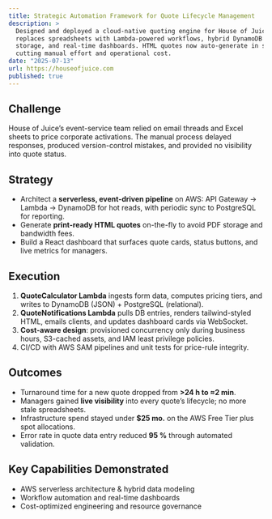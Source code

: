 ```yaml
---
title: Strategic Automation Framework for Quote Lifecycle Management
description: >
  Designed and deployed a cloud-native quoting engine for House of Juice that
  replaces spreadsheets with Lambda-powered workflows, hybrid DynamoDB + PostgreSQL
  storage, and real-time dashboards. HTML quotes now auto-generate in seconds,
  cutting manual effort and operational cost.
date: "2025-07-13"
url: https://houseofjuice.com
published: true
---
```


## Challenge  
House of Juice’s event-service team relied on email threads and Excel sheets to
price corporate activations. The manual process delayed responses, produced
version-control mistakes, and provided no visibility into quote status.

## Strategy  
* Architect a **serverless, event-driven pipeline** on AWS: API Gateway →
  Lambda → DynamoDB for hot reads, with periodic sync to PostgreSQL for
  reporting.  
* Generate **print-ready HTML quotes** on-the-fly to avoid PDF storage and
  bandwidth fees.  
* Build a React dashboard that surfaces quote cards, status buttons, and live
  metrics for managers.

## Execution  
1. **QuoteCalculator Lambda** ingests form data, computes pricing tiers, and
   writes to DynamoDB (JSON) + PostgreSQL (relational).  
2. **QuoteNotifications Lambda** pulls DB entries, renders tailwind-styled HTML,
   emails clients, and updates dashboard cards via WebSocket.  
3. **Cost-aware design**: provisioned concurrency only during business hours,
   S3-cached assets, and IAM least privilege policies.  
4. CI/CD with AWS SAM pipelines and unit tests for price-rule integrity.

## Outcomes  
* Turnaround time for a new quote dropped from **>24 h to ≈2 min**.  
* Managers gained **live visibility** into every quote’s lifecycle; no more
  stale spreadsheets.  
* Infrastructure spend stayed under **$25 mo.** on the AWS Free Tier plus spot
  allocations.  
* Error rate in quote data entry reduced **95 %** through automated validation.

## Key Capabilities Demonstrated  
* AWS serverless architecture & hybrid data modeling  
* Workflow automation and real-time dashboards  
* Cost-optimized engineering and resource governance
